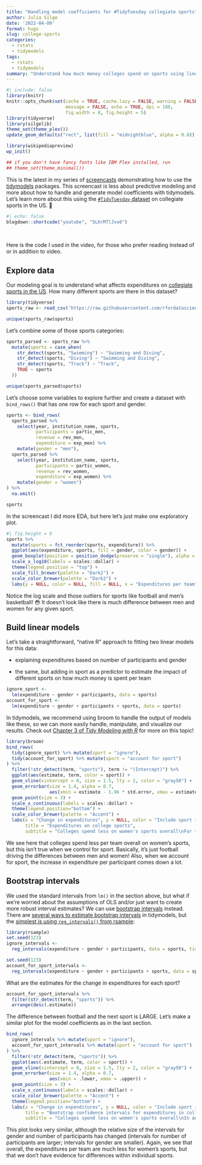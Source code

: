 ```yaml
---
title: "Handling model coefficients for #TidyTuesday collegiate sports"
author: Julia Silge
date: '2022-04-09'
format: hugo
slug: college-sports
categories:
  - rstats
  - tidymodels
tags:
  - rstats
  - tidymodels
summary: "Understand how much money colleges spend on sports using linear modeling and bootstrap intervals."
---
```


```r
#| include: false
library(knitr)
knitr::opts_chunk$set(cache = TRUE, cache.lazy = FALSE, warning = FALSE, 
                      message = FALSE, echo = TRUE, dpi = 180,
                      fig.width = 8, fig.height = 5)
library(tidyverse)
library(silgelib)
theme_set(theme_plex())
update_geom_defaults("rect", list(fill = "midnightblue", alpha = 0.8))

library(wikipediapreview)
wp_init()

## if you don't have fancy fonts like IBM Plex installed, run
## theme_set(theme_minimal())
```

This is the latest in my series of [screencasts](https://juliasilge.com/category/tidymodels/) demonstrating how to use the [tidymodels](https://www.tidymodels.org/) packages. This screencast is less about predictive modeling and more about how to handle and generate model coefficients with tidymodels. Let's learn more about this using the [`#TidyTuesday` dataset](https://github.com/rfordatascience/tidytuesday) on collegiate sports in the US. 🏈

```r
#| echo: false
blogdown::shortcode("youtube", "5LKrMTlJvo0")
```

</br>

Here is the code I used in the video, for those who prefer reading instead of or in addition to video.

## Explore data

Our modeling goal is to understand what affects expenditures on [collegiate sports in the US](https://github.com/rfordatascience/tidytuesday/blob/master/data/2022/2022-03-29/readme.md). How many different sports are there in this dataset?

```r
library(tidyverse)
sports_raw <- read_csv('https://raw.githubusercontent.com/rfordatascience/tidytuesday/master/data/2022/2022-03-29/sports.csv')

unique(sports_raw$sports)
```

Let's combine some of those sports categories:

```r
sports_parsed <- sports_raw %>%
  mutate(sports = case_when(
    str_detect(sports, "Swimming") ~ "Swimming and Diving",
    str_detect(sports, "Diving") ~ "Swimming and Diving",
    str_detect(sports, "Track") ~ "Track",
    TRUE ~ sports
  ))

unique(sports_parsed$sports)
```

Let's choose some variables to explore further and create a dataset with `bind_rows()` that has one row for each sport and gender.

```r
sports <- bind_rows(
  sports_parsed %>%
    select(year, institution_name, sports, 
           participants = partic_men, 
           revenue = rev_men, 
           expenditure = exp_men) %>%
    mutate(gender = "men"),
  sports_parsed %>% 
    select(year, institution_name, sports, 
           participants = partic_women, 
           revenue = rev_women, 
           expenditure = exp_women) %>%
    mutate(gender = "women")
) %>%
  na.omit()

sports
```

In the screencast I did more EDA, but here let's just make one exploratory plot.

```r
#| fig.height = 9
sports %>%
  mutate(sports = fct_reorder(sports, expenditure)) %>%
  ggplot(aes(expenditure, sports, fill = gender, color = gender)) +
  geom_boxplot(position = position_dodge(preserve = "single"), alpha = 0.2) +
  scale_x_log10(labels = scales::dollar) +
  theme(legend.position = "top") +
  scale_fill_brewer(palette = "Dark2") +
  scale_color_brewer(palette = "Dark2") +
  labs(y = NULL, color = NULL, fill = NULL, x = "Expenditures per team")
```

Notice the log scale and those outliers for sports like football and men's basketball! 😳 It doesn't look like there is much difference between men and women for any given sport.

## Build linear models

Let's take a straightforward, "native R" approach to fitting two linear models for this data:

-   explaining expenditures based on number of participants and gender

-   the same, but adding in sport as a predictor to estimate the impact of different sports on how much money is spent per team

```r
ignore_sport <- 
  lm(expenditure ~ gender + participants, data = sports)
account_for_sport <- 
  lm(expenditure ~ gender + participants + sports, data = sports)
```

In tidymodels, we recommend using broom to handle the output of models like these, so we can more easily handle, manipulate, and visualize our results. Check out [Chapter 3 of *Tidy Modeling with R*](https://www.tmwr.org/base-r.html#tidiness-modeling) for more on this topic!

```r
library(broom)
bind_rows(
  tidy(ignore_sport) %>% mutate(sport = "ignore"), 
  tidy(account_for_sport) %>% mutate(sport = "account for sport")
) %>%
  filter(!str_detect(term, "sports"), term != "(Intercept)") %>%
  ggplot(aes(estimate, term, color = sport)) +
  geom_vline(xintercept = 0, size = 1.5, lty = 2, color = "gray50") +
  geom_errorbar(size = 1.4, alpha = 0.7,
                aes(xmin = estimate - 1.96 * std.error, xmax = estimate + 1.96 * std.error)) +
  geom_point(size = 3) +
  scale_x_continuous(labels = scales::dollar) +
  theme(legend.position="bottom") +
  scale_color_brewer(palette = "Accent") +
  labs(x = "Change in expenditures", y = NULL, color = "Include sport in model?",
       title = "Expenditures on college sports",
       subtitle = "Colleges spend less on women's sports overall\nFor the same sport, we don't see differences by gender")
```

We see here that colleges spend less per team overall on women's sports, but this isn't true when we control for sport. Basically, it's just football driving the differences between men and women! Also, when we account for sport, the increase in expenditure per participant comes down a lot.

## Bootstrap intervals

We used the standard intervals from `lm()` in the section above, but what if we're worried about the assumptions of OLS and/or just want to create more robust interval estimates? We can use [bootstrap intervals](https://moderndive.com/8-confidence-intervals.html) instead. There are [several ways to estimate bootstrap intervals](https://www.tidymodels.org/learn/statistics/bootstrap/) in tidymodels, but the [simplest is using `reg_intervals()` from rsample](https://rsample.tidymodels.org/reference/reg_intervals.html):

```r
library(rsample)
set.seed(123)
ignore_intervals <- 
  reg_intervals(expenditure ~ gender + participants, data = sports, times = 500)

set.seed(123)
account_for_sport_intervals <- 
  reg_intervals(expenditure ~ gender + participants + sports, data = sports, times = 500)
```

What are the estimates for the change in expenditures for each sport?

```r
account_for_sport_intervals %>%
  filter(str_detect(term, "sports")) %>%
  arrange(desc(.estimate))
```

The difference between football and the next sport is LARGE. Let's make a similar plot for the model coefficients as in the last section.

```r
bind_rows(
  ignore_intervals %>% mutate(sport = "ignore"), 
  account_for_sport_intervals %>% mutate(sport = "account for sport")
) %>%
  filter(!str_detect(term, "sports")) %>%
  ggplot(aes(.estimate, term, color = sport)) +
  geom_vline(xintercept = 0, size = 1.5, lty = 2, color = "gray50") +
  geom_errorbar(size = 1.4, alpha = 0.7,
                aes(xmin = .lower, xmax = .upper)) +
  geom_point(size = 3) +
  scale_x_continuous(labels = scales::dollar) +
  scale_color_brewer(palette = "Accent") +
  theme(legend.position="bottom") +
  labs(x = "Change in expenditures", y = NULL, color = "Include sport in model?",
       title = "Bootstrap confidence intervals for expenditures in college sports",
       subtitle = "Colleges spend less on women's sports overall\nIn any specific sport, we don't see evidence for differences")
```

This plot looks very similar, although the relative size of the intervals for gender and number of participants has changed (intervals for number of participants are larger; intervals for gender are smaller). Again, we see that overall, the expenditures per team are much less for women's sports, but that we don't have evidence for differences within individual sports.
